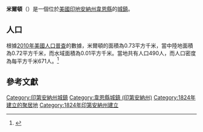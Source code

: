{{noteTA
|G1=USState
|G2=地名
|G3=Unit
}}
{{Infobox settlement
|name            = 米爾頓
|native_name = Milton
|settlement_type          = [[鎮|城鎮]]
|image_skyline            = Milton, Indiana.jpg
|imagesize                = 250px
|image_map                = Wayne County Indiana Incorporated and Unincorporated areas Milton Highlighted 1849860.svg
|mapsize                  = 250px
|subdivision_type         = [[世界政區索引|國家]]
|subdivision_type1        = [[美国州份|州份]]
|subdivision_type2        = [[印地安納州行政區劃|縣]]
|subdivision_name         = [[美国|美国]]
|subdivision_name1        = [[印地安納州|印地安納州]]
|subdivision_name2        = [[韋恩縣_(印地安納州)|韋恩縣]]
|elevation_ft             = 932
|elevation_m              = 284
|timezone                 = [[北美东部时区|EST]]
|area_total_km2           = 0.73
|area_land_km2            = 0.72
|area_water_km2           = 0.01
|area_total_sq_mi         = 
|area_land_sq_mi          = 
|area_water_sq_mi         = 
|population_as_of         = [[2010年美國人口普查|2010]]
|population_footnotes     = 
|population_total         = 490
|population_density_km2   = auto
|population_density_sq_mi = auto
|utc_offset               = -5
|coordinates              = {{coord|39|47|08|N|85|09|22|W|display=inline,title}}
| coor_pinpoint           = 
| coordinates_footnotes   = 
|timezone_DST             = EDT
|utc_offset_DST           = -4
|postal_code_type         = [[美國郵區編號|郵區編號]]
|postal_code              = 47357
|area_code                = [[北美電話區號765|765]]
|blank_name = [[地名信息系统|GNIS ID]]
|blank_info = 439257<ref name="GNIS">{{cite gnis|439257|Milton}}</ref>
}}
'''米爾頓'''（{{lang-en|Milton}}）是一個位於[[美國|美國]][[印地安納州|印地安納州]][[韋恩縣_(印地安納州)|韋恩縣]]的[[鎮|城鎮]]。

== 人口 ==
根據[[2010年美國人口普查|2010年美國人口普查]]的數據，米爾頓的面積為0.73平方千米，當中陸地面積為0.72平方千米，而水域面積為0.01平方千米。當地共有人口490人，而人口密度為每平方千米671人。<ref name="GR8">{{cite web|url=http://factfinder2.census.gov|publisher=[[美国人口调查局|美国人口调查局]]|accessdate=2011-05-14|title=American FactFinder|archive-date=2013-09-11|archive-url=https://web.archive.org/web/20130911234518/http://factfinder2.census.gov/|dead-url=no}}</ref>

== 參考文獻 ==
{{reflist}}

{{韋恩縣 (印地安納州)}}
{{Authority control}}

{{DEFAULTSORT:Milton, Indiana}}
[[Category:印第安納州城鎮|Category:印第安納州城鎮]]
[[Category:韋恩縣城鎮_(印第安納州)|Category:韋恩縣城鎮 (印第安納州)]]
[[Category:1824年建立的聚居地|Category:1824年建立的聚居地]]
[[Category:1824年印第安納州建立|Category:1824年印第安納州建立]]

{{Indiana-geo-stub}}